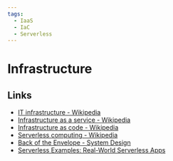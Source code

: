```yaml
---
tags:
  - IaaS
  - IaC
  - Serverless
---
```


# Infrastructure

## Links

- [IT infrastructure - Wikipedia](https://en.wikipedia.org/wiki/IT_infrastructure)
- [Infrastructure as a service - Wikipedia](https://en.wikipedia.org/wiki/Infrastructure_as_a_service)
- [Infrastructure as code - Wikipedia](https://en.wikipedia.org/wiki/Infrastructure_as_code)
- [Serverless computing - Wikipedia](https://en.wikipedia.org/wiki/Serverless_computing)
- [Back of the Envelope - System Design](https://systemdesign.one/back-of-the-envelope)
- [Serverless Examples: Real-World Serverless Apps](https://www.serverless.com/examples/)
